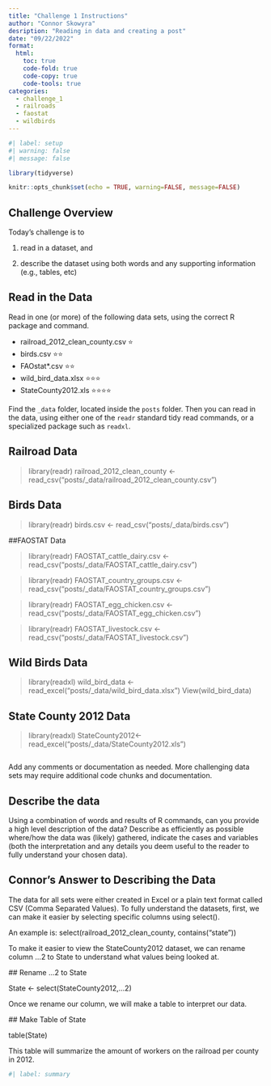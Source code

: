 ---
title: "Challenge 1 Instructions"
author: "Connor Skowyra"
desription: "Reading in data and creating a post"
date: "09/22/2022"
format:
  html:
    toc: true
    code-fold: true
    code-copy: true
    code-tools: true
categories:
  - challenge_1
  - railroads
  - faostat
  - wildbirds
---

```{r}
#| label: setup
#| warning: false
#| message: false

library(tidyverse)

knitr::opts_chunk$set(echo = TRUE, warning=FALSE, message=FALSE)
```

## Challenge Overview

Today's challenge is to

1)  read in a dataset, and

2)  describe the dataset using both words and any supporting information (e.g., tables, etc)

## Read in the Data

Read in one (or more) of the following data sets, using the correct R package and command.

-   railroad_2012_clean_county.csv ⭐
-   birds.csv ⭐⭐
-   FAOstat\*.csv ⭐⭐
-   wild_bird_data.xlsx ⭐⭐⭐
-   StateCounty2012.xls ⭐⭐⭐⭐

Find the `_data` folder, located inside the `posts` folder. Then you can read in the data, using either one of the `readr` standard tidy read commands, or a specialized package such as `readxl`.

## Railroad Data

> library(readr)
> railroad_2012_clean_county <- read_csv("posts/_data/railroad_2012_clean_county.csv")

## Birds Data

> library(readr)
> birds.csv <- read_csv("posts/_data/birds.csv")

##FAOSTAT Data

> library(readr)
> FAOSTAT_cattle_dairy.csv <- read_csv("posts/_data/FAOSTAT_cattle_dairy.csv")

> library(readr)
> FAOSTAT_country_groups.csv <- read_csv("posts/_data/FAOSTAT_country_groups.csv")

> library(readr)
> FAOSTAT_egg_chicken.csv <- read_csv("posts/_data/FAOSTAT_egg_chicken.csv")

> library(readr)
> FAOSTAT_livestock.csv <- read_csv("posts/_data/FAOSTAT_livestock.csv")

## Wild Birds Data

> library(readxl)
> wild_bird_data <- read_excel("posts/_data/wild_bird_data.xlsx")
> View(wild_bird_data)

## State County 2012 Data

> library(readxl)
> StateCounty2012<-read_excel("posts/_data/StateCounty2012.xls")

```{r}

```

Add any comments or documentation as needed. More challenging data sets may require additional code chunks and documentation.

## Describe the data

Using a combination of words and results of R commands, can you provide a high level description of the data? Describe as efficiently as possible where/how the data was (likely) gathered, indicate the cases and variables (both the interpretation and any details you deem useful to the reader to fully understand your chosen data).

## Connor's Answer to Describing the Data

The data for all sets were either created in Excel or a plain text format called CSV (Comma Separated Values). To fully understand the datasets, first, we can make it easier by selecting specific columns using select().

An example is: select(railroad_2012_clean_county, contains("state"))

To make it easier to view the StateCounty2012 dataset, we can rename column ...2 to State to understand what values being looked at.

  ## Rename ...2 to State
  
State <- select(StateCounty2012,...2)

Once we rename our column, we will make a table to interpret our data.

  ## Make Table of State

table(State)

This table will summarize the amount of workers on the railroad per county in 2012.

```{r}
#| label: summary

```
